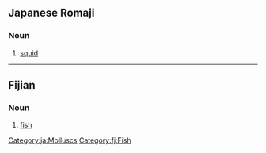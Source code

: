 ==Japanese Romaji==

===Noun===
#[[squid]]

----

==Fijian==

===Noun===
# [[fish]]

[[Category:ja:Molluscs]]
[[Category:fj:Fish]]